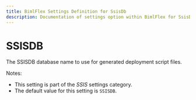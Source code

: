 ---
title: BimlFlex Settings Definition for SsisDb
description: Documentation of settings option within BimlFlex for SsisDb
---
<head>
  <meta name="varigenceProduct" content="BimlFlex"></meta>
  <meta name="varigenceArticleType" content="Reference"></meta>
</head>


# SSISDB

The SSISDB database name to use for generated deployment script files.

Notes:

* This setting is part of the *SSIS* settings category.
* The default value for this setting is `SSISDB`.
